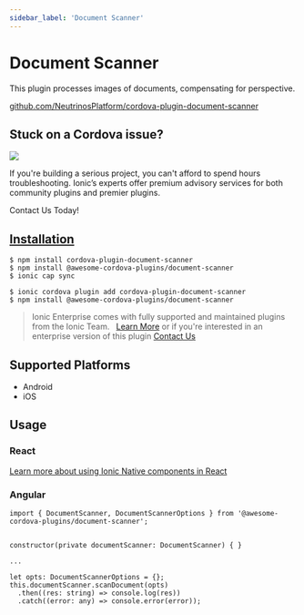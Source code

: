 ```yaml
---
sidebar_label: 'Document Scanner'
---
```



# Document Scanner

This plugin processes images of documents, compensating for perspective.

<p>
  <a href="https://github.com/NeutrinosPlatform/cordova-plugin-document-scanner" target="_blank" rel="noopener" className="git-link">github.com/NeutrinosPlatform/cordova-plugin-document-scanner</a>
</p>

<h2>Stuck on a Cordova issue?</h2>
<DocsCard
  className="cordova-ee-card"
  header="Don't waste precious time on plugin issues."
  href="https://ionicframework.com/sales?product_of_interest=Ionic%20Native"
>
  <div>
    <img src="/docs/icons/native-cordova-bot.png" className="cordova-ee-img" />
    <p>If you're building a serious project, you can't afford to spend hours troubleshooting. Ionic’s experts offer premium advisory services for both community plugins and premier plugins.</p>
    <DocsButton className="native-ee-detail">Contact Us Today!</DocsButton>
  </div>
</DocsCard>

<h2 id="installation">
  <a href="#installation">Installation</a>
</h2>
<Tabs
  groupId="runtime"
  defaultValue="Capacitor"
  values={[
    { value: 'Capacitor', label: 'Capacitor' },
    { value: 'Cordova', label: 'Cordova' },
    { value: 'Enterprise', label: 'Enterprise' },
  ]}
>
  <TabItem value="Capacitor">

    $ npm install cordova-plugin-document-scanner
    $ npm install @awesome-cordova-plugins/document-scanner
    $ ionic cap sync

  </TabItem>
  <TabItem value="Cordova">

    $ ionic cordova plugin add cordova-plugin-document-scanner
    $ npm install @awesome-cordova-plugins/document-scanner

  </TabItem>
  <TabItem value="Enterprise">
    <blockquote>
      Ionic Enterprise comes with fully supported and maintained plugins from the Ionic Team. &nbsp;
      <a className="btn" href="https://ionic.io/docs/premier-plugins">Learn More</a> or if you're interested in an enterprise version of this plugin <a className="btn" href="https://ionicframework.com/sales?product_of_interest=Ionic%20Enterprise%20Engine">Contact Us</a>
    </blockquote>
  </TabItem>
</Tabs>

## Supported Platforms

- Android
- iOS

## Usage

### React

[Learn more about using Ionic Native components in React](../native-community.mdx#react)

### Angular

```tsx
import { DocumentScanner, DocumentScannerOptions } from '@awesome-cordova-plugins/document-scanner';


constructor(private documentScanner: DocumentScanner) { }

...

let opts: DocumentScannerOptions = {};
this.documentScanner.scanDocument(opts)
  .then((res: string) => console.log(res))
  .catch((error: any) => console.error(error));

```
